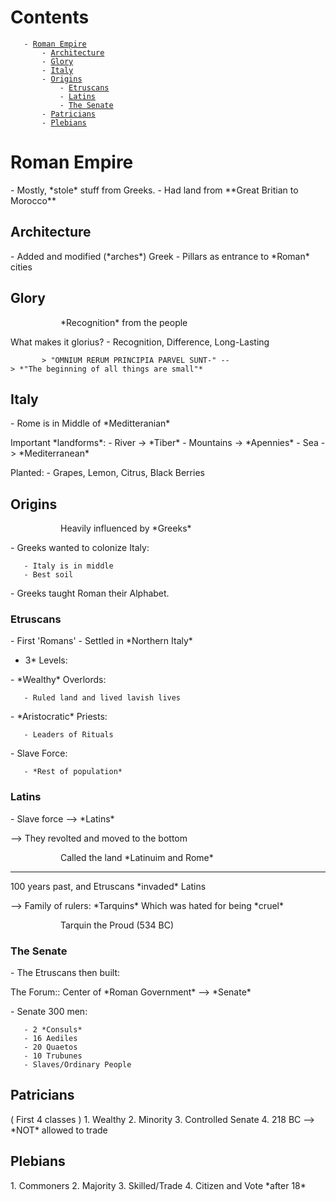 = Contents =
    - [[#Roman Empire|Roman Empire]]
        - [[#Roman Empire#Architecture|Architecture]]
        - [[#Roman Empire#Glory|Glory]]
        - [[#Roman Empire#Italy|Italy]]
        - [[#Roman Empire#Origins|Origins]]
            - [[#Roman Empire#Origins#Etruscans|Etruscans]]
            - [[#Roman Empire#Origins#Latins|Latins]]
            - [[#Roman Empire#Origins#The Senate|The Senate]]
        - [[#Roman Empire#Patricians|Patricians]]
        - [[#Roman Empire#Plebians|Plebians]]

= Roman Empire =
- Mostly, *stole* stuff from Greeks.
- Had land from **Great Britian to Morocco**

== Architecture ==
- Added and modified (*arches*) Greek
- Pillars as entrance to *Roman* cities

== Glory ==
:: *Recognition* from the people

What makes it glorius?
- Recognition, Difference, Long-Lasting

		> "OMNIUM RERUM PRINCIPIA PARVEL SUNT-" --> *"The beginning of all things are small"*

== Italy ==
- Rome is in Middle of *Meditteranian*

Important *landforms*:
- River -> *Tiber*
- Mountains -> *Apennies*
- Sea -> *Mediterranean*

Planted:
- Grapes, Lemon, Citrus, Black Berries

== Origins ==
:: Heavily influenced by *Greeks*

- Greeks wanted to colonize Italy:
	- Italy is in middle
	- Best soil

- Greeks taught Roman their Alphabet.

=== Etruscans ===
- First 'Romans'
- Settled in *Northern Italy*

*3* Levels:
- *Wealthy* Overlords:
	- Ruled land and lived lavish lives

- *Aristocratic* Priests:
	- Leaders of Rituals

- Slave Force:
	- *Rest of population*

=== Latins ===
- Slave force --> *Latins*

--> They revolted and moved to the bottom

{{https://ugc.futurelearn.com/uploads/assets/77/88/77882b2e-a1c2-4c7f-b203-d7b69173b25d.png}}

:: Called the land *Latinuim and Rome*

----
100 years past, and Etruscans *invaded* Latins

--> Family of rulers: *Tarquins*
Which was hated for being *cruel*

:: Tarquin the Proud (534 BC)

=== The Senate ===
- The Etruscans then built:

The Forum:: Center of *Roman Government*
--> *Senate*

- Senate 300 men:
	- 2 *Consuls*
	- 16 Aediles
	- 20 Quaetos
	- 10 Trubunes
	- Slaves/Ordinary People

== Patricians ==
( First 4 classes )
1. Wealthy
2. Minority
3. Controlled Senate
4. 218 BC --> *NOT* allowed to trade

== Plebians ==
1. Commoners
2. Majority
3. Skilled/Trade
4. Citizen and Vote *after 18*

